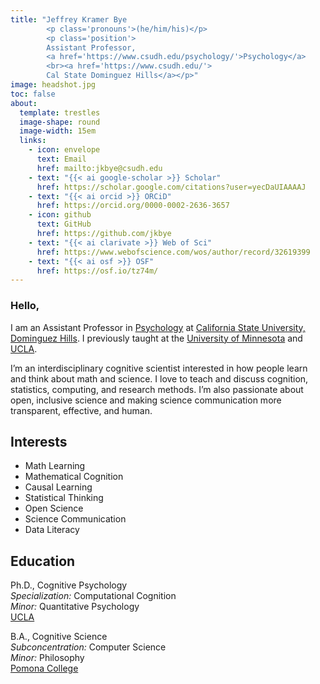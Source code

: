 ```yaml
---
title: "Jeffrey Kramer Bye
        <p class='pronouns'>(he/him/his)</p>
        <p class='position'>
        Assistant Professor,
        <a href='https://www.csudh.edu/psychology/'>Psychology</a>
        <br><a href='https://www.csudh.edu/'>
        Cal State Dominguez Hills</a></p>"
image: headshot.jpg
toc: false
about: 
  template: trestles
  image-shape: round
  image-width: 15em
  links:
    - icon: envelope
      text: Email
      href: mailto:jkbye@csudh.edu
    - text: "{{< ai google-scholar >}} Scholar"
      href: https://scholar.google.com/citations?user=yecDaUIAAAAJ
    - text: "{{< ai orcid >}} ORCiD"
      href: https://orcid.org/0000-0002-2636-3657
    - icon: github
      text: GitHub
      href: https://github.com/jkbye
    - text: "{{< ai clarivate >}} Web of Sci"
      href: https://www.webofscience.com/wos/author/record/32619399
    - text: "{{< ai osf >}} OSF"
      href: https://osf.io/tz74m/
---
```


### Hello,
I am an Assistant Professor in [Psychology](https://www.csudh.edu/psychology/) at [California State University, Dominguez Hills](https://www.csudh.edu/). I previously taught at the [University of Minnesota](https://www.cehd.umn.edu/edpsych/) and  [UCLA](https://www.psych.ucla.edu/).

I'm an interdisciplinary cognitive scientist interested in how people learn and think about math and science. I love to teach and discuss cognition, statistics, computing, and research methods. I'm also passionate about open, inclusive science and making science communication more transparent, effective, and human.


::: {.activities}

::: {.interests-col-6}
## Interests

* Math Learning
* Mathematical Cognition
* Causal Learning
* Statistical Thinking
* Open Science
* Science Communication
* Data Literacy

:::

::: {.education-col-6}
## Education

<div class="education-element">
<div class="icon"><p>
<i class="bi bi-mortarboard-fill"></i></i></p></div>
<div class="degree">Ph.D., Cognitive Psychology<br>
<span class="subdegree">*Specialization:* Computational Cognition<br>
*Minor:* Quantitative Psychology</span></div>
<div class="school">[UCLA](https://www.ucla.edu/)</div>
</div>
<p></p>
<div class="education-element">
<div class="icon"><p>
<i class="bi bi-mortarboard-fill"></i></i></p></div>
<div class="degree">B.A., Cognitive Science<br>
<span class="subdegree">*Subconcentration:* Computer Science<br>
*Minor:* Philosophy</span></div>
<div class="school">[Pomona College](https://www.pomona.edu/)</div>
</div>

:::

:::
